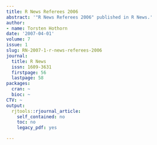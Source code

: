 ```yaml
---
title: R News Referees 2006
abstract: '"R News Referees 2006" published in R News.'
author:
- name: Torsten Hothorn
date: '2007-04-01'
volume: 7
issue: 1
slug: RN-2007-1-r-news-referees-2006
journal:
  title: R News
  issn: 1609-3631
  firstpage: 56
  lastpage: 58
packages:
  cran: ~
  bioc: ~
CTV: ~
output:
  rjtools::rjournal_article:
    self_contained: no
    toc: no
    legacy_pdf: yes

---
```

